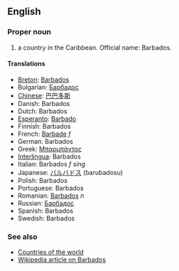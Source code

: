 ==English==

===Proper noun===

# a country in the Caribbean. Official name: Barbados.

====Translations====
*[[Breton]]: [[Barbados]]
*Bulgarian: [[Барбадос]]
*[[Chinese]]: [[巴巴多斯]]
*Danish: Barbados
*Dutch: Barbados
*[[Esperanto]]: [[Barbado]]
*Finnish: Barbados
*French: [[Barbade]] ''f''
*German: Barbados
*Greek: [[Μπαρμπάντος]]
*[[Interlingua]]: Barbados
*Italian: Barbados ''f sing''
*Japanese: [[バルバドス]] (barubadosu)
*Polish: Barbados
*Portuguese: Barbados
*Romanian: [[Barbados]] ''n''
*Russian: [[Барбадос]]
*Spanish: Barbados
*Swedish: Barbados

===See also===
*[[Countries of the world]]
*[[en:Barbados|Wikipedia article on Barbados]]